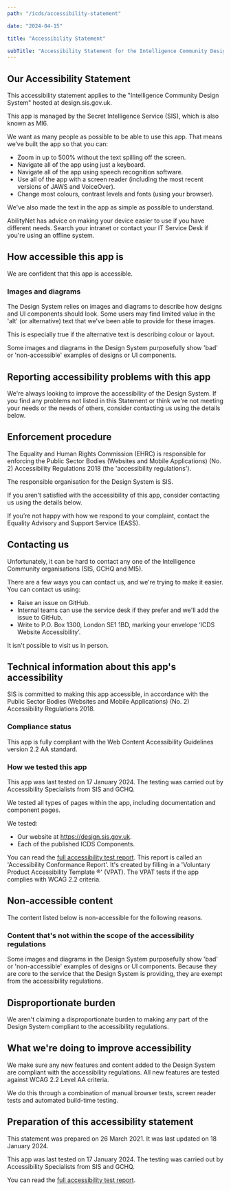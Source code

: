 ```yaml
---
path: "/icds/accessibility-statement"

date: "2024-04-15"

title: "Accessibility Statement"

subTitle: "Accessibility Statement for the Intelligence Community Design System."
---
```


## Our Accessibility Statement

This accessibility statement applies to the "Intelligence Community Design System" hosted at design.sis.gov.uk.

This app is managed by the <ic-link target="_blank" href="https://sis.gov.uk" rel="noreferrer noopener nofollow">Secret Intelligence Service (SIS)</ic-link>, which is also known as MI6.

We want as many people as possible to be able to use this app. That means we’ve built the app so that you can:

- Zoom in up to 500% without the text spilling off the screen.
- Navigate all of the app using just a keyboard.
- Navigate all of the app using speech recognition software.
- Use all of the app with a screen reader (including the most recent versions of JAWS and VoiceOver).
- Change most colours, contrast levels and fonts (using your browser).

We've also made the text in the app as simple as possible to understand.

<ic-link target="_blank" href="https://mcmw.abilitynet.org.uk" rel="noreferrer noopener nofollow">AbilityNet</ic-link> has advice on making your device easier to use if you have different needs. Search your intranet or contact your IT Service Desk if you're using an offline system.

## How accessible this app is

We are confident that this app is accessible.

### Images and diagrams

The Design System relies on images and diagrams to describe how designs and UI components should look. Some users may find limited value in the 'alt' (or alternative) text that we've been able to provide for these images.

This is especially true if the alternative text is describing colour or layout.

Some images and diagrams in the Design System purposefully show 'bad' or 'non-accessible' examples of designs or UI components.

## Reporting accessibility problems with this app

We're always looking to improve the accessibility of the Design System. If you find any problems not listed in this Statement or think we're not meeting your needs or the needs of others, consider contacting us using the details below.

## Enforcement procedure

The Equality and Human Rights Commission (EHRC) is responsible for enforcing the Public Sector Bodies (Websites and Mobile Applications) (No. 2) Accessibility Regulations 2018 (the 'accessibility regulations').

The responsible organisation for the Design System is SIS.

If you aren't satisfied with the accessibility of this app, consider contacting us using the details below.

If you’re not happy with how we respond to your complaint, contact the <ic-link target="_blank" href="https://www.equalityadvisoryservice.com/" rel="noreferrer noopener nofollow">Equality Advisory and Support Service (EASS)</ic-link>.

## Contacting us

Unfortunately, it can be hard to contact any one of the Intelligence Community organisations (SIS, GCHQ and MI5).

There are a few ways you can contact us, and we're trying to make it easier. You can contact us using:

- <ic-link target="_blank" href="https://github.com/mi6/ic-design-system/issues" rel="noreferrer noopener nofollow">Raise an issue on GitHub</ic-link>.
- Internal teams can use the service desk if they prefer and we'll add the issue to GitHub.
- Write to P.O. Box 1300, London SE1 1BD, marking your envelope ‘ICDS Website Accessibility’.

It isn't possible to visit us in person.

## Technical information about this app's accessibility

SIS is committed to making this app accessible, in accordance with the <ic-link target="_blank" href="https://www.legislation.gov.uk/uksi/2018/952/contents/made" rel="noreferrer noopener nofollow">Public Sector Bodies (Websites and Mobile Applications) (No. 2) Accessibility Regulations 2018</ic-link>.

### Compliance status

This app is fully compliant with the Web Content Accessibility Guidelines version 2.2 AA standard.

### How we tested this app

This app was last tested on 17 January 2024. The testing was carried out by Accessibility Specialists from SIS and <ic-link target="_blank" href="https://gchq.gov.uk" rel="noreferrer noopener nofollow">GCHQ</ic-link>.

We tested all types of pages within the app, including documentation and component pages.

We tested:

- Our website at https://design.sis.gov.uk.
- Each of the published ICDS Components.

You can read the <a href="/icds-accessibility-conformance-report-17-01-24.docx" target="_blank">full accessibility test report</a>. This report is called an 'Accessibility Conformance Report'. It's created by filling in a 'Voluntary Product Accessibility Template ®' (VPAT). The VPAT tests if the app complies with WCAG 2.2 criteria.

## Non-accessible content

The content listed below is non-accessible for the following reasons.

### Content that's not within the scope of the accessibility regulations

Some images and diagrams in the Design System purposefully show 'bad' or 'non-accessible' examples of designs or UI components. Because they are core to the service that the Design System is providing, they are exempt from the accessibility regulations.

## Disproportionate burden

We aren't claiming a disproportionate burden to making any part of the Design System compliant to the accessibility regulations.

## What we're doing to improve accessibility

We make sure any new features and content added to the Design System are compliant with the accessibility regulations. All new features are tested against WCAG 2.2 Level AA criteria.

We do this through a combination of manual browser tests, screen reader tests and automated build-time testing.

## Preparation of this accessibility statement

This statement was prepared on 26 March 2021. It was last updated on 18 January 2024.

This app was last tested on 17 January 2024. The testing was carried out by Accessibility Specialists from SIS and GCHQ.

You can read the <a href="/icds-accessibility-conformance-report-17-01-24.docx" target="_blank">full accessibility test report</a>.
